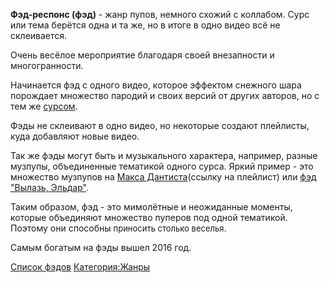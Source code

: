 '''Фэд-респонс (фэд)''' - жанр пупов, немного схожий с коллабом. Сурс или тема берётся одна и та же, но в итоге в одно видео всё не склеивается.

Очень весёлое мероприятие благодаря своей внезапности и многогранности.

Начинается фэд с одного видео, которое эффектом снежного шара порождает множество пародий и своих версий от других авторов, но с тем же [[Термины#С|сурсом]]. 

Фэды не склеивают в одно видео, но некоторые создают плейлисты, куда добавляют новые видео.

Так же фэды могут быть и музыкального характера, например, разные музпупы, объединенные тематикой одного сурса. Яркий пример - это множество музпупов на [[MaxDentist|Макса Дантиста]](ссылку на плейлист) или [[Вылазь Эльдар Фэд|фэд "Вылазь, Эльдар"]].

Таким образом, фэд - это мимолётные и неожиданные моменты, которые объединяют множество пуперов под одной тематикой. Поэтому они способны <span style="font-size:13px;">приносить столько веселья</span>.

Самым богатым на фэды вышел 2016 год. 

[http://ru.ruspoop.wikia.com/wiki/%D0%9A%D0%B0%D1%82%D0%B5%D0%B3%D0%BE%D1%80%D0%B8%D1%8F:%D0%A4%D1%8D%D0%B4%D1%8B Список фэдов]
[[Категория:Жанры]]